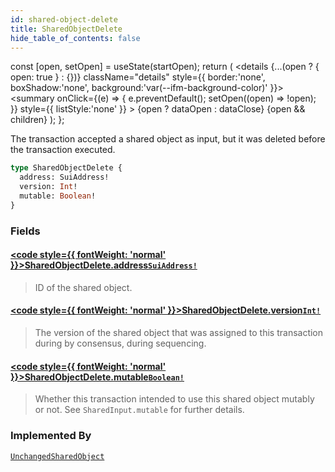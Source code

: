 ```yaml
---
id: shared-object-delete
title: SharedObjectDelete
hide_table_of_contents: false
---
```









  const [open, setOpen] = useState(startOpen);
  return (
    <details {...(open ? { open: true } : {})} className="details" style={{ border:'none', boxShadow:'none', background:'var(--ifm-background-color)' }}>
      <summary
        onClick={(e) => {
          e.preventDefault();
          setOpen((open) => !open);
        }}
        style={{ listStyle:'none' }}
      >
      {open ? dataOpen : dataClose}
      </summary>
      {open && children}
    </details>
  );
};








The transaction accepted a shared object as input, but it was deleted before the transaction
executed.


```graphql
type SharedObjectDelete {
  address: SuiAddress!
  version: Int!
  mutable: Boolean!
}
```




### Fields

#### [<code style={{ fontWeight: 'normal' }}>SharedObjectDelete.<b>address</b></code>](#)<Bullet />[`SuiAddress!`](/references/sui-api/graphql/reference/scalars/sui-address) <Badge class="badge badge--secondary" text="non-null"/> <Badge class="badge badge--secondary" text="scalar"/> 
> 
> 
> ID of the shared object.
> 

#### [<code style={{ fontWeight: 'normal' }}>SharedObjectDelete.<b>version</b></code>](#)<Bullet />[`Int!`](/references/sui-api/graphql/reference/scalars/int) <Badge class="badge badge--secondary" text="non-null"/> <Badge class="badge badge--secondary" text="scalar"/> 
> 
> 
> The version of the shared object that was assigned to this transaction during by consensus,
> during sequencing.
> 

#### [<code style={{ fontWeight: 'normal' }}>SharedObjectDelete.<b>mutable</b></code>](#)<Bullet />[`Boolean!`](/references/sui-api/graphql/reference/scalars/boolean) <Badge class="badge badge--secondary" text="non-null"/> <Badge class="badge badge--secondary" text="scalar"/> 
> 
> 
> Whether this transaction intended to use this shared object mutably or not. See
> `SharedInput.mutable` for further details.
> 



### Implemented By

[`UnchangedSharedObject`](/references/sui-api/graphql/reference/unions/unchanged-shared-object)  <Badge class="badge badge--secondary" text="union"/>


